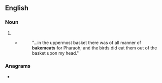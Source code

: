 ==English==

===Noun===
{{head|en|noun form}}

# {{plural of|bakemeat|lang=en}}
#* {{RQ:Authorized Version|Gen|40|17}}
#*: "...in the uppermost basket there was of all manner of '''bakemeats''' for Pharaoh; and the birds did eat them out of the basket upon my head."

===Anagrams===
* {{anagrams|en|a=aabeekmst|makebates}}